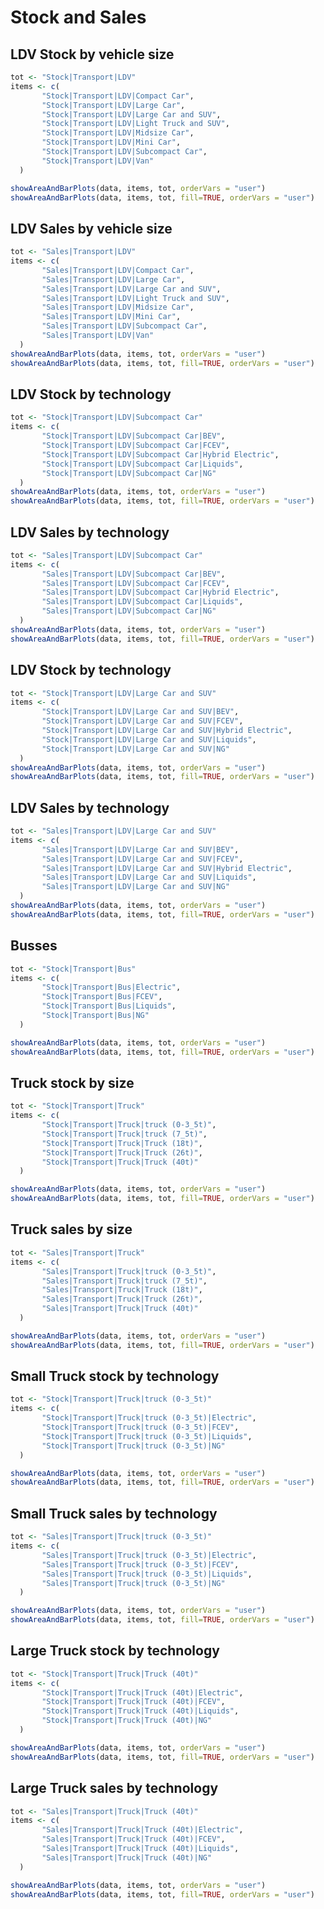 # Stock and Sales

## LDV Stock by vehicle size
```r
tot <- "Stock|Transport|LDV"
items <- c(
       "Stock|Transport|LDV|Compact Car",
       "Stock|Transport|LDV|Large Car",
       "Stock|Transport|LDV|Large Car and SUV",
       "Stock|Transport|LDV|Light Truck and SUV",
       "Stock|Transport|LDV|Midsize Car",
       "Stock|Transport|LDV|Mini Car",
       "Stock|Transport|LDV|Subcompact Car",
       "Stock|Transport|LDV|Van"
  )

showAreaAndBarPlots(data, items, tot, orderVars = "user")
showAreaAndBarPlots(data, items, tot, fill=TRUE, orderVars = "user")
```

## LDV Sales by vehicle size
```r
tot <- "Sales|Transport|LDV"
items <- c(
       "Sales|Transport|LDV|Compact Car",
       "Sales|Transport|LDV|Large Car",
       "Sales|Transport|LDV|Large Car and SUV",
       "Sales|Transport|LDV|Light Truck and SUV",
       "Sales|Transport|LDV|Midsize Car",
       "Sales|Transport|LDV|Mini Car",
       "Sales|Transport|LDV|Subcompact Car",
       "Sales|Transport|LDV|Van"
  )
showAreaAndBarPlots(data, items, tot, orderVars = "user")
showAreaAndBarPlots(data, items, tot, fill=TRUE, orderVars = "user")
```

## LDV Stock by technology
```r
tot <- "Stock|Transport|LDV|Subcompact Car"
items <- c(
       "Stock|Transport|LDV|Subcompact Car|BEV",
       "Stock|Transport|LDV|Subcompact Car|FCEV",
       "Stock|Transport|LDV|Subcompact Car|Hybrid Electric",
       "Stock|Transport|LDV|Subcompact Car|Liquids",
       "Stock|Transport|LDV|Subcompact Car|NG"
  )
showAreaAndBarPlots(data, items, tot, orderVars = "user")
showAreaAndBarPlots(data, items, tot, fill=TRUE, orderVars = "user")
```

## LDV Sales by technology
```r
tot <- "Sales|Transport|LDV|Subcompact Car"
items <- c(
       "Sales|Transport|LDV|Subcompact Car|BEV",
       "Sales|Transport|LDV|Subcompact Car|FCEV",
       "Sales|Transport|LDV|Subcompact Car|Hybrid Electric",
       "Sales|Transport|LDV|Subcompact Car|Liquids",
       "Sales|Transport|LDV|Subcompact Car|NG"
  )
showAreaAndBarPlots(data, items, tot, orderVars = "user")
showAreaAndBarPlots(data, items, tot, fill=TRUE, orderVars = "user")
```

## LDV Stock by technology
```r
tot <- "Stock|Transport|LDV|Large Car and SUV"
items <- c(
       "Stock|Transport|LDV|Large Car and SUV|BEV",
       "Stock|Transport|LDV|Large Car and SUV|FCEV",
       "Stock|Transport|LDV|Large Car and SUV|Hybrid Electric",
       "Stock|Transport|LDV|Large Car and SUV|Liquids",
       "Stock|Transport|LDV|Large Car and SUV|NG"
  )
showAreaAndBarPlots(data, items, tot, orderVars = "user")
showAreaAndBarPlots(data, items, tot, fill=TRUE, orderVars = "user")
```

## LDV Sales by technology
```r
tot <- "Sales|Transport|LDV|Large Car and SUV"
items <- c(
       "Sales|Transport|LDV|Large Car and SUV|BEV",
       "Sales|Transport|LDV|Large Car and SUV|FCEV",
       "Sales|Transport|LDV|Large Car and SUV|Hybrid Electric",
       "Sales|Transport|LDV|Large Car and SUV|Liquids",
       "Sales|Transport|LDV|Large Car and SUV|NG"
  )
showAreaAndBarPlots(data, items, tot, orderVars = "user")
showAreaAndBarPlots(data, items, tot, fill=TRUE, orderVars = "user")
```



## Busses
```r
tot <- "Stock|Transport|Bus"
items <- c(
       "Stock|Transport|Bus|Electric",
       "Stock|Transport|Bus|FCEV",
       "Stock|Transport|Bus|Liquids",
       "Stock|Transport|Bus|NG"
  )

showAreaAndBarPlots(data, items, tot, orderVars = "user")
showAreaAndBarPlots(data, items, tot, fill=TRUE, orderVars = "user")
```


## Truck stock by size
```r
tot <- "Stock|Transport|Truck"
items <- c(
       "Stock|Transport|Truck|truck (0-3_5t)",
       "Stock|Transport|Truck|truck (7_5t)",
       "Stock|Transport|Truck|Truck (18t)",
       "Stock|Transport|Truck|Truck (26t)",
       "Stock|Transport|Truck|Truck (40t)"
  )

showAreaAndBarPlots(data, items, tot, orderVars = "user")
showAreaAndBarPlots(data, items, tot, fill=TRUE, orderVars = "user")
```

## Truck sales by size
```r
tot <- "Sales|Transport|Truck"
items <- c(
       "Sales|Transport|Truck|truck (0-3_5t)",
       "Sales|Transport|Truck|truck (7_5t)",
       "Sales|Transport|Truck|Truck (18t)",
       "Sales|Transport|Truck|Truck (26t)",
       "Sales|Transport|Truck|Truck (40t)"
  )

showAreaAndBarPlots(data, items, tot, orderVars = "user")
showAreaAndBarPlots(data, items, tot, fill=TRUE, orderVars = "user")
```

## Small Truck stock by technology
```r
tot <- "Stock|Transport|Truck|truck (0-3_5t)"
items <- c(
       "Stock|Transport|Truck|truck (0-3_5t)|Electric",
       "Stock|Transport|Truck|truck (0-3_5t)|FCEV",
       "Stock|Transport|Truck|truck (0-3_5t)|Liquids",
       "Stock|Transport|Truck|truck (0-3_5t)|NG"
  )

showAreaAndBarPlots(data, items, tot, orderVars = "user")
showAreaAndBarPlots(data, items, tot, fill=TRUE, orderVars = "user")
```

## Small Truck sales by technology
```r
tot <- "Sales|Transport|Truck|truck (0-3_5t)"
items <- c(
       "Sales|Transport|Truck|truck (0-3_5t)|Electric",
       "Sales|Transport|Truck|truck (0-3_5t)|FCEV",
       "Sales|Transport|Truck|truck (0-3_5t)|Liquids",
       "Sales|Transport|Truck|truck (0-3_5t)|NG"
  )

showAreaAndBarPlots(data, items, tot, orderVars = "user")
showAreaAndBarPlots(data, items, tot, fill=TRUE, orderVars = "user")
```

## Large Truck stock by technology
```r
tot <- "Stock|Transport|Truck|Truck (40t)"
items <- c(
       "Stock|Transport|Truck|Truck (40t)|Electric",
       "Stock|Transport|Truck|Truck (40t)|FCEV",
       "Stock|Transport|Truck|Truck (40t)|Liquids",
       "Stock|Transport|Truck|Truck (40t)|NG"
  )

showAreaAndBarPlots(data, items, tot, orderVars = "user")
showAreaAndBarPlots(data, items, tot, fill=TRUE, orderVars = "user")
```

## Large Truck sales by technology
```r
tot <- "Sales|Transport|Truck|Truck (40t)"
items <- c(
       "Sales|Transport|Truck|Truck (40t)|Electric",
       "Sales|Transport|Truck|Truck (40t)|FCEV",
       "Sales|Transport|Truck|Truck (40t)|Liquids",
       "Sales|Transport|Truck|Truck (40t)|NG"
  )

showAreaAndBarPlots(data, items, tot, orderVars = "user")
showAreaAndBarPlots(data, items, tot, fill=TRUE, orderVars = "user")
```
